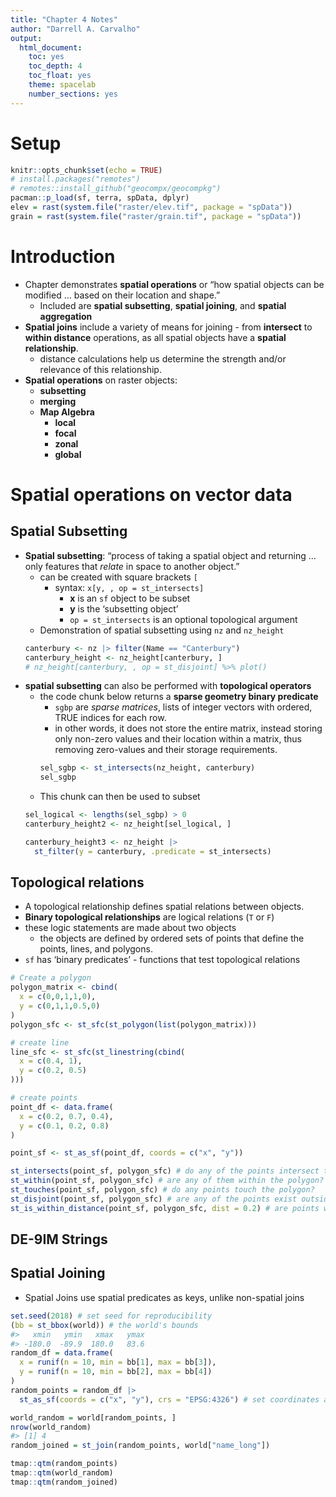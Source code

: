 ```yaml
---
title: "Chapter 4 Notes"
author: "Darrell A. Carvalho"
output:
  html_document: 
    toc: yes
    toc_depth: 4
    toc_float: yes
    theme: spacelab
    number_sections: yes
---
```


# Setup

```r
knitr::opts_chunk$set(echo = TRUE)
# install.packages("remotes")
# remotes::install_github("geocompx/geocompkg")
pacman::p_load(sf, terra, spData, dplyr)
elev = rast(system.file("raster/elev.tif", package = "spData"))
grain = rast(system.file("raster/grain.tif", package = "spData"))
```

# Introduction

-   Chapter demonstrates **spatial operations** or "how spatial objects can be modified ... based on their location and shape."
    -   Included are **spatial subsetting**, **spatial joining**, and **spatial aggregation**
-   **Spatial joins** include a variety of means for joining - from **intersect** to **within distance** operations, as all spatial objects have a **spatial relationship**.
    -   distance calculations help us determine the strength and/or relevance of this relationship.
    
-   **Spatial operations** on raster objects:
    -   **subsetting**
    -   **merging**
    -   **Map Algebra**
        -   **local**
        -   **focal**
        -   **zonal**
        -   **global**

# Spatial operations on vector data
## Spatial Subsetting
-   **Spatial subsetting**: "process of taking a spatial object and returning ... only features that *relate* in space to another object."
    -   can be created with square brackets `[`
        -   syntax: `x[y, , op = st_intersects]`
            -   **x** is an `sf` object to be subset 
            -   **y** is the 'subsetting object'
            -   `op = st_intersects` is an optional topological argument
    -   Demonstration of spatial subsetting using `nz` and `nz_height`
```r
canterbury <- nz |> filter(Name == "Canterbury")
canterbury_height <- nz_height[canterbury, ]
# nz_height[canterbury, , op = st_disjoint] %>% plot()
```
-   **spatial subsetting** can also be performed with **topological operators**
    -   the code chunk below returns a **sparse geometry binary predicate**
        -   `sgbp` are *sparse matrices*, lists of integer vectors with ordered, TRUE indices for each row.
        -   in other words, it does not store the entire matrix, instead storing only non-zero values and their location within a matrix, thus removing zero-values and their storage requirements.
```r
sel_sgbp <- st_intersects(nz_height, canterbury)
sel_sgbp
```
    - This chunk can then be used to subset
```r
sel_logical <- lengths(sel_sgbp) > 0
canterbury_height2 <- nz_height[sel_logical, ]
```
```r
canterbury_height3 <- nz_height |>
  st_filter(y = canterbury, .predicate = st_intersects)
```

## Topological relations
-   A topological relationship defines spatial relations between objects.
  -    **Binary topological relationships** are logical relations (`T` or `F`)
  -   these logic statements are made about two objects
      -   the objects are defined by ordered sets of points that define the points, lines, and polygons.
- `sf` has 'binary predicates' - functions that test topological relations
```r
# Create a polygon
polygon_matrix <- cbind(
  x = c(0,0,1,1,0),
  y = c(0,1,1,0.5,0)
)
polygon_sfc <- st_sfc(st_polygon(list(polygon_matrix)))

# create line
line_sfc <- st_sfc(st_linestring(cbind(
  x = c(0.4, 1),
  y = c(0.2, 0.5)
)))

# create points
point_df <- data.frame(
  x = c(0.2, 0.7, 0.4),
  y = c(0.1, 0.2, 0.8)
)

point_sf <- st_as_sf(point_df, coords = c("x", "y"))
```

```r
st_intersects(point_sf, polygon_sfc) # do any of the points intersect the poly?
st_within(point_sf, polygon_sfc) # are any of them within the polygon?
st_touches(point_sf, polygon_sfc) # do any points touch the polygon?
st_disjoint(point_sf, polygon_sfc) # are any of the points exist outside poly?
st_is_within_distance(point_sf, polygon_sfc, dist = 0.2) # are points w/i 0.2 unit distance of poly?
```
## DE-9IM Strings
## Spatial Joining
-   Spatial Joins use spatial predicates as keys, unlike non-spatial joins
```r
set.seed(2018) # set seed for reproducibility
(bb = st_bbox(world)) # the world's bounds
#>   xmin   ymin   xmax   ymax 
#> -180.0  -89.9  180.0   83.6
random_df = data.frame(
  x = runif(n = 10, min = bb[1], max = bb[3]),
  y = runif(n = 10, min = bb[2], max = bb[4])
)
random_points = random_df |> 
  st_as_sf(coords = c("x", "y"), crs = "EPSG:4326") # set coordinates and CRS

world_random = world[random_points, ]
nrow(world_random)
#> [1] 4
random_joined = st_join(random_points, world["name_long"])
```

```r
tmap::qtm(random_points)
tmap::qtm(world_random)
tmap::qtm(random_joined)
```

